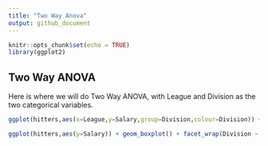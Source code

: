```yaml
---
title: "Two Way Anova"
output: github_document
---
```


```r
knitr::opts_chunk$set(echo = TRUE)
library(ggplot2)
```

## Two Way ANOVA
Here is where we will do Two Way ANOVA, with League and Division as the two categorical variables.

```r
ggplot(hitters,aes(x=League,y=Salary,group=Division,colour=Division)) + ylab("Salary") + xlab("League") + geom_point()
```

```r
ggplot(hitters,aes(y=Salary)) + geom_boxplot() + facet_wrap(Division ~ League)
```